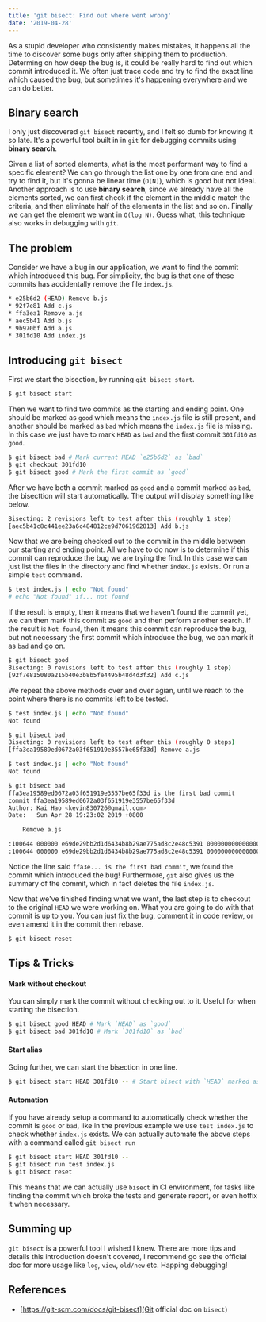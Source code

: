 ```yaml
---
title: 'git bisect: Find out where went wrong'
date: '2019-04-28'
---
```


As a stupid developer who consistently makes mistakes, it happens all the time to discover some bugs only after shipping them to production. Determing on how deep the bug is, it could be really hard to find out which commit introduced it. We often just trace code and try to find the exact line which caused the bug, but sometimes it's happening everywhere and we can do better.

## Binary search

I only just discovered `git bisect` recently, and I felt so dumb for knowing it so late. It's a powerful tool built in in `git` for debugging commits using **binary search**.

Given a list of sorted elements, what is the most performant way to find a specific element? We can go through the list one by one from one end and try to find it, but it's gonna be linear time (`O(N)`), which is good but not ideal. Another approach is to use **binary search**, since we already have all the elements sorted, we can first check if the element in the middle match the criteria, and then eliminate half of the elements in the list and so on. Finally we can get the element we want in `O(log N)`. Guess what, this technique also works in debugging with `git`.

## The problem

Consider we have a bug in our application, we want to find the commit which introduced this bug. For simplicity, the bug is that one of these commits has accidentally remove the file `index.js`.

```sh
* e25b6d2 (HEAD) Remove b.js
* 92f7e81 Add c.js
* ffa3ea1 Remove a.js
* aec5b41 Add b.js
* 9b970bf Add a.js
* 301fd10 Add index.js
```

## Introducing `git bisect`

First we start the bisection, by running `git bisect start`.

```sh
$ git bisect start
```

Then we want to find two commits as the starting and ending point. One should be marked as `good` which means the `index.js` file is still present, and another should be marked as `bad` which means the `index.js` file is missing. In this case we just have to mark `HEAD` as `bad` and the first commit `301fd10` as `good`.

```sh
$ git bisect bad # Mark current HEAD `e25b6d2` as `bad`
$ git checkout 301fd10
$ git bisect good # Mark the first commit as `good`
```

After we have both a commit marked as `good` and a commit marked as `bad`, the bisecttion will start automatically. The output will display something like below.

```sh
Bisecting: 2 revisions left to test after this (roughly 1 step)
[aec5b41c8c441ee23a6c484812ce9d7061962813] Add b.js
```

Now that we are being checked out to the commit in the middle between our starting and ending point. All we have to do now is to determine if this commit can reproduce the bug we are trying the find. In this case we can just list the files in the directory and find whether `index.js` exists. Or run a simple `test` command.

```sh
$ test index.js | echo "Not found"
# echo "Not found" if... not found
```

If the result is empty, then it means that we haven't found the commit yet, we can then mark this commit as `good` and then perform another search. If the result is `Not found`, then it means this commit can reproduce the bug, but not necessary the first commit which introduce the bug, we can mark it as `bad` and go on.

```sh
$ git bisect good
Bisecting: 0 revisions left to test after this (roughly 1 step)
[92f7e815080a215b40e3b8b5fe4495b48d4d3f32] Add c.js
```

We repeat the above methods over and over agian, until we reach to the point where there is no commits left to be tested.

```sh
$ test index.js | echo "Not found"
Not found

$ git bisect bad
Bisecting: 0 revisions left to test after this (roughly 0 steps)
[ffa3ea19589ed0672a03f651919e3557be65f33d] Remove a.js

$ test index.js | echo "Not found"
Not found

$ git bisect bad
ffa3ea19589ed0672a03f651919e3557be65f33d is the first bad commit
commit ffa3ea19589ed0672a03f651919e3557be65f33d
Author: Kai Hao <kevin830726@gmail.com>
Date:   Sun Apr 28 19:23:02 2019 +0800

    Remove a.js

:100644 000000 e69de29bb2d1d6434b8b29ae775ad8c2e48c5391 0000000000000000000000000000000000000000 D	a.js
:100644 000000 e69de29bb2d1d6434b8b29ae775ad8c2e48c5391 0000000000000000000000000000000000000000 D	index.js
```

Notice the line said `ffa3e... is the first bad commit`, we found the commit which introduced the bug! Furthermore, `git` also gives us the summary of the commit, which in fact deletes the file `index.js`.

Now that we've finished finding what we want, the last step is to checkout to the original `HEAD` we were working on. 
What you are going to do with that commit is up to you. You can just fix the bug, comment it in code review, or even amend it in the commit then rebase.

```sh
$ git bisect reset
```

## Tips & Tricks

#### Mark without checkout

You can simply mark the commit without checking out to it. Useful for when starting the bisection.

```sh
$ git bisect good HEAD # Mark `HEAD` as `good`
$ git bisect bad 301fd10 # Mark `301fd10` as `bad`
```

#### Start alias

Going further, we can start the bisection in one line.

```sh
$ git bisect start HEAD 301fd10 -- # Start bisect with `HEAD` marked as `bad` and `301fd10` marked as `good`
```

#### Automation

If you have already setup a command to automatically check whether the commit is `good` or `bad`, like in the previous example we use `test index.js` to check whether `index.js` exists. We can actually automate the above steps with a command called `git bisect run`

```sh
$ git bisect start HEAD 301fd10 --
$ git bisect run test index.js
$ git bisect reset
```

This means that we can actually use `bisect` in CI environment, for tasks like finding the commit which broke the tests and generate report, or even hotfix it when necessary.

## Summing up

`git bisect` is a powerful tool I wished I knew. There are more tips and details this introduction doesn't covered, I recommend go see the official doc for more usage like `log`, `view`, `old/new` etc. Happing debugging!

## References

- [https://git-scm.com/docs/git-bisect](Git official doc on `bisect`)
